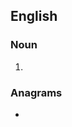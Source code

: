 ==English==

===Noun===
{{head|en|noun form}}

# {{plural of|en|regatta}}

===Anagrams===
* {{anagrams|en|a=aaegrstt|stargate}}